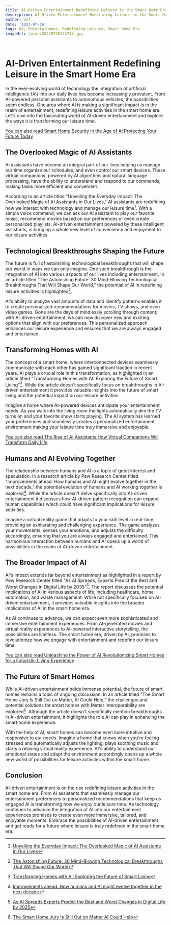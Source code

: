 ```yaml
---
title: AI-Driven Entertainment Redefining Leisure in the Smart Home Era
description: AI-Driven Entertainment Redefining Leisure in the Smart Home Era
author: Usf
date: '2023-07-16'
tags: AI, Entertainment, Redefining Leisure, Smart Home Era
imageUrl: /pixa/20230726174735.jpg

---
```

# AI-Driven Entertainment Redefining Leisure  in the Smart Home Era

In the ever-evolving world of technology the integration of artificial intelligence (AI) into our daily lives has become increasingly prevalent. From AI-powered personal assistants to autonomous vehicles, the possibilities seem endless. One area where AI is making a significant impact is in the realm of entertainment, redefining leisure activities in the smart home era. Let's dive into the fascinating world of  AI-driven entertainment and explore the ways it is  transforming our leisure time.

[You can also  read Smart Home Security in the Age of AI Protecting Your Future Today](Smart%20Home%20Security%20in%20the%20Age%20of%20AI%20Protecting%20Your%20Future%20Today)


## The Overlooked Magic of AI Assistants

AI assistants have become an  integral part of our lives helping us manage our time  organize our schedules, and even  control  our smart devices. These virtual companions, powered by AI algorithms and natural language processing,  have the ability to understand  and respond to  our commands, making tasks more efficient and  convenient.

According to an article titled "Unveiling the Everyday Impact: The Overlooked Magic of AI Assistants in  Our Lives," AI assistants are redefining how we interact with technology and manage our leisure time[^1^]. With a simple voice command, we can ask our AI assistant to play our favorite music, recommend movies based on our preferences  or even create personalized playlists. AI-driven entertainment powered by these intelligent assistants, is bringing a whole new level of convenience and enjoyment  to our leisure activities.

## Technological Breakthroughs Shaping the Future

The future is full of astonishing technological breakthroughs that  will shape  our world  in ways we can only imagine. One such breakthrough  is  the integration of AI into  various aspects of our lives including entertainment. In an article titled "The  Astonishing Future: 30 Mind-Blowing Technological  Breakthroughs That Will Shape Our World,"  the potential of AI in redefining leisure activities is highlighted[^2^].

AI's ability to analyze vast amounts of data and identify patterns  enables it to create personalized  recommendations for movies, TV shows, and even video games. Gone are the  days of mindlessly scrolling through content; with AI-driven entertainment, we can now discover new and exciting options that align with our preferences. This personalized approach enhances our  leisure experience  and ensures that we are always  engaged and  entertained.

## Transforming  Homes with AI

The concept of a smart home, where interconnected  devices  seamlessly communicate with each other has gained significant traction in recent years. AI  plays a  crucial role  in this transformation, as highlighted in  an article titled "Transforming Homes with  AI: Exploring  the Future of Smart Living"[^3^]. While the article doesn't specifically focus on breakthroughs in AI-driven entertainment  it provides valuable insights into the future  of smart living and the potential impact  on our leisure activities.

Imagine a home where  AI-powered devices anticipate your entertainment  needs. As  you walk into the living room the lights automatically dim the TV turns on and your favorite show starts playing. The AI system has learned your preferences and  seamlessly creates a personalized  entertainment  environment making your leisure time truly immersive  and enjoyable.

[You can also read The Rise of  AI Assistants How Virtual Companions Will Transform Daily Life](The%20Rise%20of%20AI%20Assistants%20How%20Virtual%20Companions%20Will%20Transform%20Daily%20Life)


## Humans  and AI Evolving Together

The relationship between humans and AI is a topic of great interest and speculation. In a research article by Pew Research Center titled "Improvements ahead: How humans and AI might evolve together in  the next decade," the potential evolution of humans and AI working together is explored[^4^]. While the article doesn't delve specifically into AI-driven entertainment  it discusses how AI-driven pattern recognition can expand human capabilities which could have significant implications for  leisure activities.

Imagine a virtual reality game that adapts  to your skill level in real-time, providing an exhilarating and challenging experience.  The game analyzes your movements, senses your emotions, and adjusts the difficulty accordingly, ensuring that you are always  engaged and  entertained. This harmonious interaction between humans and AI opens up  a world of possibilities in the realm of AI-driven entertainment.

## The Broader Impact of AI

AI's impact  extends far beyond entertainment as highlighted in a  report by Pew Research Center titled "As AI Spreads, Experts Predict the Best and Worst Changes in Digital Life by 2035"[^5^]. The report discusses the potential implications of  AI in various aspects of life,  including  healthcare, home automation, and waste  management. While not specifically focused on AI-driven entertainment, it provides valuable insights into the broader implications of  AI in the smart home era.

As  AI continues to advance, we can  expect  even more sophisticated and immersive entertainment experiences. From AI-generated movies and  virtual reality  experiences to AI-powered interactive storytelling, the possibilities are limitless. The smart home era, driven by AI, promises to revolutionize how we engage with entertainment and redefine  our leisure  time.

[You can also read Unleashing  the Power of AI Revolutionizing Smart Homes for a Futuristic Living Experience](Unleashing%20the%20Power%20of%20AI%20Revolutionizing%20Smart%20Homes%20for%20a%20Futuristic%20Living%20Experience)


## The  Future of Smart Homes

While AI-driven entertainment holds immense potential, the future of smart homes remains a topic of  ongoing discussion. In an article titled  "The Smart Home Jury Is Still Out on Matter, AI Could Help," the challenges and potential solutions for smart homes  with Matter interoperability are explored[^6^]. Although the article doesn't specifically  mention breakthroughs  in AI-driven  entertainment, it highlights the role AI  can play in enhancing the  smart home experience.

With the help of AI, smart homes can become even more intuitive and responsive to our needs. Imagine a home that knows when you're feeling stressed  and automatically adjusts the lighting, plays soothing music and starts a  relaxing virtual reality  experience. AI's ability  to  understand our emotional states and  adapt the environment accordingly  opens up a whole new world of possibilities for leisure activities  within the smart home.

## Conclusion

AI-driven  entertainment is on the rise redefining leisure activities in the smart home era. From AI assistants that seamlessly manage our entertainment  preferences to personalized recommendations that keep  us engaged AI is transforming how we enjoy our leisure time. As technology continues to advance the integration of  AI into our entertainment experiences promises to create even more immersive, tailored, and enjoyable moments. Embrace the  possibilities of AI-driven entertainment and get  ready for a future where leisure is truly redefined in the  smart home era.

[^1^]: [Unveiling the Everyday Impact: The Overlooked Magic of AI Assistants in  Our Lives](https://www.linkedin.com/pulse/unveiling-everyday-impact-overlooked-magic-ai-our-lives-c-l-abor-jr)
[^2^]: [The Astonishing Future:  30 Mind-Blowing Technological Breakthroughs That Will Shape Our World](https://medium.com/predict/the-astonishing-future-30-mind-blowing-technological-breakthroughs-that-will-shape-our-world-a9b75dc573bc)
[^3^]: [Transforming Homes with AI: Exploring the Future  of Smart Living](https://www.rebellionresearch.com/transforming-homes-with-ai-exploring-the-future-of-smart-living)
[^4^]:  [Improvements ahead: How humans and AI might  evolve together in the next decade](https://www.pewresearch.org/internet/2018/12/10/improvements-ahead-how-humans-and-ai-might-evolve-together-in-the-next-decade/)
[^5^]: [As AI  Spreads Experts Predict the Best and Worst Changes in Digital  Life by 2035](https://www.pewresearch.org/internet/wp-content/uploads/sites/9/2023/06/PI_2023.06.21_Best-Worst-Digital-Life_2035_FINAL.pdf)
[^6^]: [The Smart Home Jury Is Still  Out on Matter AI  Could Help](https://www.technewsworld.com/story/the-smart-home-jury-is-still-out-on-matter-ai-could-help-178442.html)